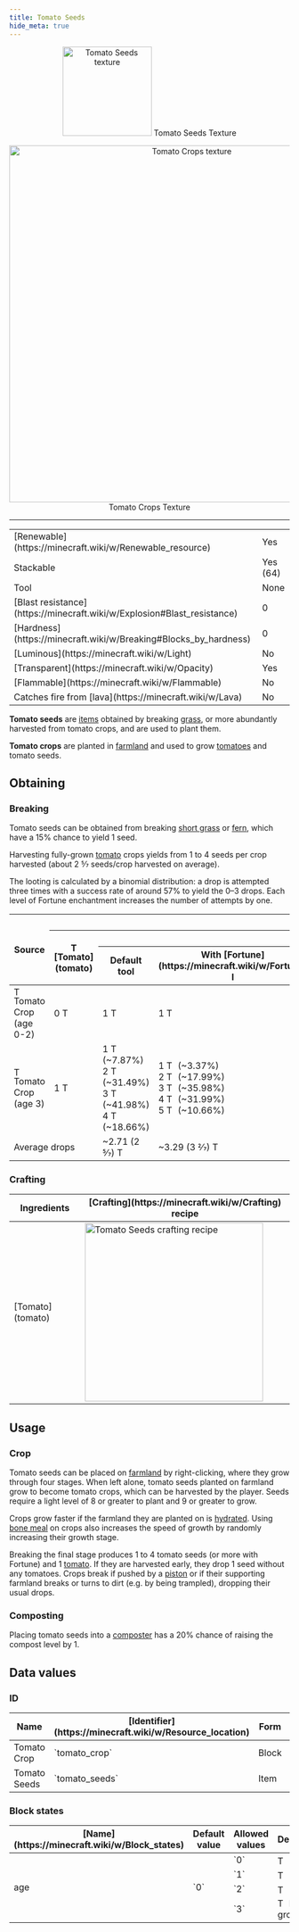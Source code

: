 ```yaml
---
title: Tomato Seeds
hide_meta: true
---
```


<p align="center">
    <img src="https://i.imgur.com/vngkopa.png" alt="Tomato Seeds texture" width="160px"/>
    Tomato Seeds Texture
</p>

<p align="center">
    <img src="https://i.imgur.com/WPn3t4t.png" alt="Tomato Crops texture" width="640px"/>
    Tomato Crops Texture
</p>

---

<table>
    <tbody>
        <tr>
            <td>[Renewable](https://minecraft.wiki/w/Renewable_resource)</td>
            <td>Yes</td>
        </tr>
        <tr>
            <td>Stackable</td>
            <td>Yes (64)</td>
        </tr>
        <tr>
            <td>Tool</td>
            <td>None</td>
        </tr>
        <tr>
            <td>[Blast resistance](https://minecraft.wiki/w/Explosion#Blast_resistance)</td>
            <td>0</td>
        </tr>
        <tr>
            <td>[Hardness](https://minecraft.wiki/w/Breaking#Blocks_by_hardness)</td>
            <td>0</td>
        </tr>
        <tr>
            <td>[Luminous](https://minecraft.wiki/w/Light)</td>
            <td>No</td>
        </tr>
        <tr>
            <td>[Transparent](https://minecraft.wiki/w/Opacity)</td>
            <td>Yes</td>
        </tr>
        <tr>
            <td>[Flammable](https://minecraft.wiki/w/Flammable)</td>
            <td>No</td>
        </tr>
        <tr>
            <td>Catches fire from [lava](https://minecraft.wiki/w/Lava)</td>
            <td>No</td>
        </tr>
    </tbody>
</table>

**Tomato seeds** are [items](https://minecraft.wiki/w/Item) obtained by breaking [grass](https://minecraft.wiki/w/Grass), or more abundantly harvested from tomato crops, and are used to plant them.

**Tomato crops** are planted in [farmland](https://minecraft.wiki/w/Farmland) and used to grow [tomatoes](tomato) and tomato seeds.

## Obtaining

### Breaking

Tomato seeds can be obtained from breaking [short grass](https://minecraft.wiki/w/Short_grass) or [fern](https://minecraft.wiki/w/Fern), which have a 15% chance to yield 1 seed.

Harvesting fully-grown [tomato](tomato) crops yields from 1 to 4 seeds per crop harvested (about 2 5⁄7 seeds/crop harvested on average).

The looting is calculated by a binomial distribution: a drop is attempted three times with a success rate of around 57% to yield the 0–3 drops. Each level of Fortune enchantment increases the number of attempts by one.

<table>
    <thead>
        <tr>
            <th rowspan="3">Source</th>
            <th colspan="5">Drops</th>
        </tr>
        <tr>
            <th rowspan="2"><img src="https://i.imgur.com/eLlIfHS.png" alt="Tomato texture" width="16px"/> [Tomato](tomato)</th>
            <th colspan="4"><img src="https://i.imgur.com/vngkopa.png" alt="Tomato Seeds texture" width="16px"/> Tomato Seeds</th>
        </tr>
        <tr>
            <th>Default tool</th>
            <th>With [Fortune](https://minecraft.wiki/w/Fortune) I</th>
            <th>With [Fortune](https://minecraft.wiki/w/Fortune) II</th>
            <th>With [Fortune](https://minecraft.wiki/w/Fortune) III</th>
        </tr>
    </thead>
    <tbody>
        <tr>
            <td><img src="https://i.imgur.com/Y9EbqAy.png" alt="Tomato Crop Stage 3 texture" width="16px"/> Tomato Crop<br/>(age 0-2)</td>
            <td>0 <img src="https://i.imgur.com/eLlIfHS.png" alt="Tomato texture" width="16px"/></td>
            <td>1 <img src="https://i.imgur.com/vngkopa.png" alt="Tomato Seeds texture" width="16px"/></td>
            <td>1 <img src="https://i.imgur.com/vngkopa.png" alt="Tomato Seeds texture" width="16px"/></td>
            <td>1 <img src="https://i.imgur.com/vngkopa.png" alt="Tomato Seeds texture" width="16px"/></td>
            <td>1 <img src="https://i.imgur.com/vngkopa.png" alt="Tomato Seeds texture" width="16px"/></td>
        </tr>
        <tr>
            <td><img src="https://i.imgur.com/Y9EbqAy.png" alt="Tomato Crop Stage 3 texture" width="16px"/> Tomato Crop<br/>(age 3)</td>
            <td>1 <img src="https://i.imgur.com/eLlIfHS.png" alt="Tomato texture" width="16px"/></td>
            <td>1 <img src="https://i.imgur.com/vngkopa.png" alt="Tomato Seeds texture" width="16px"/> (~7.87%)<br/>2 <img src="https://i.imgur.com/vngkopa.png" alt="Tomato Seeds texture" width="16px"/> (~31.49%)<br/>3 <img src="https://i.imgur.com/vngkopa.png" alt="Tomato Seeds texture" width="16px"/> (~41.98%)<br/>4 <img src="https://i.imgur.com/vngkopa.png" alt="Tomato Seeds texture" width="16px"/> (~18.66%)</td>
            <td>1 <img src="https://i.imgur.com/vngkopa.png" alt="Tomato Seeds texture" width="16px"/> (~3.37%)<br/>2 <img src="https://i.imgur.com/vngkopa.png" alt="Tomato Seeds texture" width="16px"/> (~17.99%)<br/>3 <img src="https://i.imgur.com/vngkopa.png" alt="Tomato Seeds texture" width="16px"/> (~35.98%)<br/>4 <img src="https://i.imgur.com/vngkopa.png" alt="Tomato Seeds texture" width="16px"/> (~31.99%)<br/>5 <img src="https://i.imgur.com/vngkopa.png" alt="Tomato Seeds texture" width="16px"/> (~10.66%)</td>
            <td>1 <img src="https://i.imgur.com/vngkopa.png" alt="Tomato Seeds texture" width="16px"/> (~1.44%)<br/>2 <img src="https://i.imgur.com/vngkopa.png" alt="Tomato Seeds texture" width="16px"/> (~9.64%)<br/>3 <img src="https://i.imgur.com/vngkopa.png" alt="Tomato Seeds texture" width="16px"/> (~25.70%)<br/>4 <img src="https://i.imgur.com/vngkopa.png" alt="Tomato Seeds texture" width="16px"/> (~34.27%)<br/>5 <img src="https://i.imgur.com/vngkopa.png" alt="Tomato Seeds texture" width="16px"/> (~22.85%)<br/>6 <img src="https://i.imgur.com/vngkopa.png" alt="Tomato Seeds texture" width="16px"/> (~6.09%)</td>
            <td>1 <img src="https://i.imgur.com/vngkopa.png" alt="Tomato Seeds texture" width="16px"/> (~0.62%)<br/>2 <img src="https://i.imgur.com/vngkopa.png" alt="Tomato Seeds texture" width="16px"/> (~4.96%)<br/>3 <img src="https://i.imgur.com/vngkopa.png" alt="Tomato Seeds texture" width="16px"/> (~16.52%)<br/>4 <img src="https://i.imgur.com/vngkopa.png" alt="Tomato Seeds texture" width="16px"/> (~29.38%)<br/>5 <img src="https://i.imgur.com/vngkopa.png" alt="Tomato Seeds texture" width="16px"/> (~29.38%)<br/>6 <img src="https://i.imgur.com/vngkopa.png" alt="Tomato Seeds texture" width="16px"/> (~15.67%)<br/>7 <img src="https://i.imgur.com/vngkopa.png" alt="Tomato Seeds texture" width="16px"/> (~3.48%)</td>
        </tr>
        <tr>
            <td colspan="2">Average drops</td>
            <td>~2.71 (2 5⁄7) <img src="https://i.imgur.com/vngkopa.png" alt="Tomato Seeds texture" width="16px"/></td>
            <td>~3.29 (3 2⁄7) <img src="https://i.imgur.com/vngkopa.png" alt="Tomato Seeds texture" width="16px"/></td>
            <td>~3.86 (3 6⁄7) <img src="https://i.imgur.com/vngkopa.png" alt="Tomato Seeds texture" width="16px"/></td>
            <td>~4.43 (4 3⁄7) <img src="https://i.imgur.com/vngkopa.png" alt="Tomato Seeds texture" width="16px"/></td>
        </tr>
    </tbody>
</table>

### Crafting

<table>
    <thead>
        <tr>
            <th>Ingredients</th>
            <th>[Crafting](https://minecraft.wiki/w/Crafting) recipe</th>
        </tr>
    </thead>
    <tbody>
        <tr>
            <td>[Tomato](tomato)</td>
            <td><img src="https://i.imgur.com/d1nYT8x.png" alt="Tomato Seeds crafting recipe" width="320px"/></td>
        </tr>
    </tbody>
</table>

## Usage

### Crop

Tomato seeds can be placed on [farmland](https://minecraft.wiki/w/Farmland) by right-clicking, where they grow through four stages. When left alone, tomato seeds planted on farmland grow to become tomato crops, which can be harvested by the player. Seeds require a light level of 8 or greater to plant‌ and 9 or greater to grow.

Crops grow faster if the farmland they are planted on is [hydrated](https://minecraft.wiki/w/Hydrated). Using [bone meal](https://minecraft.wiki/w/Bone_meal) on crops also increases the speed of growth by randomly increasing their growth stage.

Breaking the final stage produces 1 to 4 tomato seeds (or more with Fortune) and 1 [tomato](tomato). If they are harvested early, they drop 1 seed without any tomatoes. Crops break if pushed by a [piston](https://minecraft.wiki/w/Piston) or if their supporting farmland breaks or turns to dirt (e.g. by being trampled), dropping their usual drops.

### Composting

Placing tomato seeds into a [composter](https://minecraft.wiki/w/Composter) has a 20% chance of raising the compost level by 1.

## Data values

### ID

<table>
    <thead>
        <tr>
            <th>Name</th>
            <th>[Identifier](https://minecraft.wiki/w/Resource_location)</th>
            <th>Form</th>
            <th>[Block tags](https://minecraft.wiki/w/Tag)</th>
            <th>Translation key</th>
        </tr>
    </thead>
    <tbody>
        <tr>
            <td>Tomato Crop</td>
            <td>`tomato_crop`</td>
            <td>Block</td>
            <td>`bee_growables` `crops`</td>
            <td>`block.better_mcdonalds_mod.tomato_crop`</td>
        </tr>
        <tr>
            <td>Tomato Seeds</td>
            <td>`tomato_seeds`</td>
            <td>Item</td>
            <td>-</td>
            <td>`item.better_mcdonalds_mod.tomato_seeds`</td>
        </tr>
    </tbody>
</table>

### Block states

<table>
    <thead>
        <tr>
            <th>[Name](https://minecraft.wiki/w/Block_states)</th>
            <th>Default value</th>
            <th>Allowed values</th>
            <th>Description</th>
        </tr>
    </thead>
    <tbody>
        <tr>
            <td rowspan="4">age</td>
            <td rowspan="4">`0`</td>
            <td>`0`</td>
            <td><img src="https://i.imgur.com/ulj5NAz.png" alt="Tomato Crop Stage 0 texture" width="16px"/></td>
        </tr>
        <tr>
            <td>`1`</td>
            <td><img src="https://i.imgur.com/RPFgMUj.png" alt="Tomato Crop Stage 1 texture" width="16px"/></td>
        </tr>
        <tr>
            <td>`2`</td>
            <td><img src="https://i.imgur.com/mp5Y6kR.png" alt="Tomato Crop Stage 2 texture" width="16px"/></td>
        </tr>
        <tr>
            <td>`3`</td>
            <td><img src="https://i.imgur.com/Y9EbqAy.png" alt="Tomato Crop Stage 3 texture" width="16px"/> Fully grown.</td>
        </tr>
    </tbody>
</table>